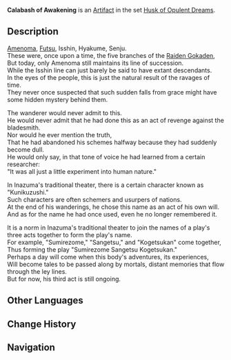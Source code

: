 {{Artifact Infobox
|image = Item Calabash of Awakening.png
|set   = Husk of Opulent Dreams
|piece = Goblet of Eonothem
}}
{{Description|A gourd that has been adorned with powdered gold and black paint. Its original color can no longer be discerned, but its main use seems to be as a performance prop.}}
'''Calabash of Awakening''' is an [[Artifact]] in the set [[Husk of Opulent Dreams]].

==Description==
[[Amenoma Smithy|Amenoma]], [[Futsu Clan|Futsu]], Isshin, Hyakume, Senju.<br />
These were, once upon a time, the five branches of the [[Raiden Gokaden]],<br />
But today, only Amenoma still maintains its line of succession.<br />
While the Isshin line can just barely be said to have extant descendants.<br />
In the eyes of the people, this is just the natural result of the ravages of time.<br />
They never once suspected that such sudden falls from grace might have some hidden mystery behind them.

The wanderer would never admit to this.<br />
He would never admit that he had done this as an act of revenge against the bladesmith.<br />
Nor would he ever mention the truth,<br />
That he had abandoned his schemes halfway because they had suddenly become dull.<br />
He would only say, in that tone of voice he had learned from a certain researcher:<br />
"It was all just a little experiment into human nature."

In Inazuma's traditional theater, there is a certain character known as "Kunikuzushi."<br />
Such characters are often schemers and usurpers of nations.<br />
At the end of his wanderings, he chose this name as an act of his own will.<br />
And as for the name he had once used, even he no longer remembered it.

It is a norm in Inazuma's traditional theater to join the names of a play's three acts together to form the play's name.<br />
For example, "Sumirezome," "Sangetsu," and "Kogetsukan" come together,<br />
Thus forming the play "Sumirezome Sangetsu Kogetsukan."<br />
Perhaps a day will come when this body's adventures, its experiences,<br />
Will become tales to be passed along by mortals, distant memories that flow through the ley lines.<br />
But for now, his third act is still ongoing.

==Other Languages==
{{Other Languages
|en      = Calabash of Awakening
|zhs     = 梦醒之瓢
|zhs_rm  = Mèngxǐng zhī Piáo
|zht     = 夢醒之瓢
|zht_rm  = Mèngxǐng zhī Piáo
|zh_tl   = 
|ja      = 夢醒の瓢箪
|ja_rm   = Musei no Hyoutan
|ja_tl   = Calabash of Awakening
|ko      = 꿈에서 깬 조롱박
|ko_rm   = Kkumeseo Kkaen Jorongbak
|ko_tl   = Calabash of Awakening
|es      = Calabaza del Despertar
|es_tl   = Pumpkin of the Awakening
|fr      = Calebasse d'éveil
|fr_tl   = Calabash of Awakening
|ru      = Тыква пробуждения
|ru_tl   = 
|th      = Calabash of Awakening
|vi      = Hồ Lô Tỉnh Mộng
|vi_tl   = 
|de      = Kalebasse des Erwachens
|de_tl   = Calabash of Awakening
|id      = Calabash of Awakening
|pt      = Despertar dos Sonhos
|pt_tl   = 
}}

==Change History==
{{Change History|2.3}}

==Navigation==
{{Artifact Set Navbox|Husk of Opulent Dreams}}